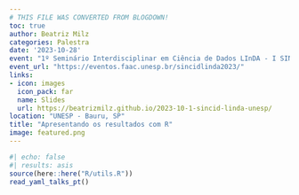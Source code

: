 ```yaml
---
# THIS FILE WAS CONVERTED FROM BLOGDOWN!
toc: true
author: Beatriz Milz
categories: Palestra
date: '2023-10-28'
event: "1º Seminário Interdisciplinar em Ciência de Dados LInDA - I SINCID LINDA"
event_url: "https://eventos.faac.unesp.br/sincidlinda2023/"
links:
- icon: images
  icon_pack: far
  name: Slides
  url: https://beatrizmilz.github.io/2023-10-1-sincid-linda-unesp/
location: "UNESP - Bauru, SP"
title: "Apresentando os resultados com R"
image: featured.png
---
```


```r
#| echo: false
#| results: asis
source(here::here("R/utils.R"))
read_yaml_talks_pt()
```
